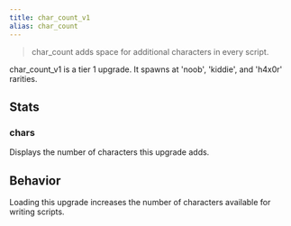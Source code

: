 ```yaml
---
title: char_count_v1
alias: char_count
---
```


> char_count adds space for additional characters in every script.

char_count_v1 is a tier 1 upgrade. It spawns at 'noob', 'kiddie', and 'h4x0r' rarities.

## Stats

### chars

Displays the number of characters this upgrade adds.

## Behavior

Loading this upgrade increases the number of characters available for writing scripts.
